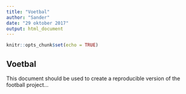 ```yaml
---
title: "Voetbal"
author: "Sander"
date: "29 oktober 2017"
output: html_document
---
```


```r
knitr::opts_chunk$set(echo = TRUE)
```

## Voetbal

This document should be used to create a reproducible version of the football project...